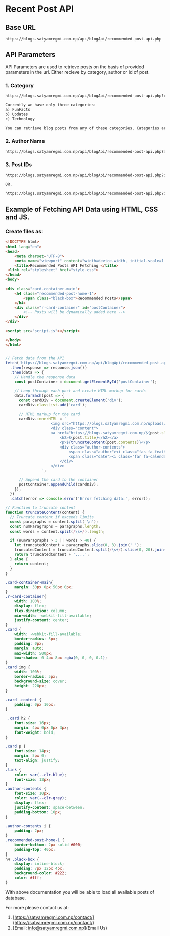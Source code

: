 # Recent Post API

## Base URL

```file filename="base url" {3} copy
https://blogs.satyamregmi.com.np/api/blogApi/recommended-post-api.php
```

## API Parameters

API Parameters are used to retrieve posts on the basis of provided parameters in the url. Either recieve by category, author or id of post.

### 1. Category 
```html filename="Category" {} copy
https://blogs.satyamregmi.com.np/api/blogApi/recommended-post-api.php?category=Technology

Currently we have only three categories:
a) FunFacts
b) Updates
c) Technology

You can retrieve blog posts from any of these categories. Categories are case sensitive remember to use properly!!!
```

### 2. Author Name
```html filename="Author name" {} copy
https://blogs.satyamregmi.com.np/api/blogApi/recommended-post-api.php?authorName=Satyam Regmi
```

### 3. Post IDs
```html filename="Id" {} copy
https://blogs.satyamregmi.com.np/api/blogApi/recommended-post-api.php?id=1

OR,

https://blogs.satyamregmi.com.np/api/blogApi/recommended-post-api.php?id=1,2,3,4
```

## Example of Fetching API Data using HTML, CSS and JS.

### Create files as:
```html filename="index.html" {} copy
<!DOCTYPE html>
<html lang="en">
<head>
    <meta charset="UTF-8">
    <meta name="viewport" content="width=device-width, initial-scale=1.0">
    <title>Recommended Posts API Fetching </title>
 <link rel="stylesheet" href="style.css">
</head>
<body>

<div class="card-container-main">
    <h4 class="recommended-post-home-1">
        <span class="black-box">Recommended Posts</span>
    </h4>
    <div class="r-card-container" id="postContainer">
        <!-- Posts will be dynamically added here -->
    </div>
</div>

<script src="script.js"></script>

</body>
</html>
```

```js filename="script.js" copy

// Fetch data from the API
fetch('https://blogs.satyamregmi.com.np/api/blogApi/recommended-post-api.php')
  .then(response => response.json())
  .then(data => {
    // Handle the response data
    const postContainer = document.getElementById('postContainer');

    // Loop through each post and create HTML markup for cards
    data.forEach(post => {
      const cardDiv = document.createElement('div');
      cardDiv.classList.add('card');

      // HTML markup for the card
      cardDiv.innerHTML = `
                    <img src="https://blogs.satyamregmi.com.np/uploads/${post.image}" alt="${post.title}" draggable="false">
                    <div class="content">
                    <a href="https://blogs.satyamregmi.com.np/${post.slug}/">
                        <h2>${post.title}</h2></a>
                        <p>${truncateContent(post.contents)}</p>
                        <div class="author-contents">
                            <span class="author"><i class="fas fa-feather"></i> ${post.authorName}</span>
                            <span class="date"><i class="far fa-calendar"></i> ${post.date}</span>
                        </div>
                    </div>
                `;

      // Append the card to the container
      postContainer.appendChild(cardDiv);
    });
  })
  .catch(error => console.error('Error fetching data:', error));

// Function to truncate content
function truncateContent(content) {
  // Truncate content if exceeds limits
  const paragraphs = content.split('\n');
  const numParagraphs = paragraphs.length;
  const words = content.split(/\s+/).length;

  if (numParagraphs > 3 || words > 40) {
    let truncatedContent = paragraphs.slice(0, 3).join(' ');
    truncatedContent = truncatedContent.split(/\s+/).slice(0, 20).join(' ');
    return truncatedContent + '....';
  } else {
    return content;
  }
}

```

```css filename="style.css" {} copy
.card-container-main{
    margin: 30px 0px 50px 0px;
}
.r-card-container{
    width: 100%;
    display: flex;
    flex-direction: column;
    min-width: -webkit-fill-available;
    justify-content: center;
}
.card {
    width: -webkit-fill-available;
    border-radius: 5px;
    padding: 0px;
    margin: auto;
    max-width: 500px;
    box-shadow: 0 4px 8px rgba(0, 0, 0, 0.1);
}
.card img {
    width: 100%;
    border-radius: 5px;
    background-size: cover;
    height: 220px;
}

.card .content {
    padding: 0px 10px;
}

 .card h2 {
    font-size: 16px;
    margin: 4px 0px 0px 3px;
    font-weight: bold;
}

.card p {
    font-size: 14px;
    margin: 5px 0;
    text-align: justify;
}
.link {
    color: var(--clr-blue);
    font-size: 13px;
}
.author-contents {
    font-size: 10px;
    color: var(--clr-grey);
    display: flex;
    justify-content: space-between;
    padding-bottom: 10px;
}

.author-contents i {
    padding: 2px;
}
.recommended-post-home-1 {
    border-bottom: 2px solid #000;
    padding-top: 40px;
}
h4 .black-box {
    display: inline-block;
    padding: 7px 12px 4px;
    background-color: #222;
    color: #fff;
}
```

With above documentation you will be able to load all available posts of database.

For more please contact us at:
1. [https://satyamregmi.com.np/contact/](https://satyamregmi.com.np/contact/)
2. [Email: info@satyamregmi.com.np](Email Us)